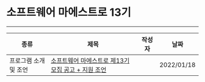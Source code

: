 
# 소프트웨어 마에스트로 13기

---

| 종류 | 제목 | 작성자 | 날짜 |
| --- | --- | --- | --- |
| 프로그램 소개 및 조언 | [소프트웨어 마에스트로 제13기 모집 공고 + 지원 조언](https://velog.io/@genyf/소프트웨어-마에스트로-13기-모집-공고-지원-조언) | <Author author={authors.genyf} /> | 2022/01/18 |
